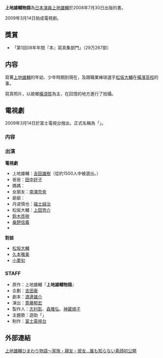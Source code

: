 {{japanese|japanese=上地雄輔物語|kana=かみじゆうすけものがたり|romaji=Kamiji Yūsuke Monogatari}}
'''上地雄輔物語'''為[[日本|日本]][[演員|演員]][[上地雄輔|上地雄輔]]於2008年7月30日出版的書。

2009年3月14日拍成電視劇。

== 獎賞 ==
*「第1回{{lang|ja|オリコン}}08年年間『本』{{lang|ja|ランキング }}寫真集部門」（29万267部）

== 内容 ==
寫著[[上地雄輔|上地雄輔]]的年幼、少年時期到現在，及跟職業棒球選手[[松坂大輔|松坂大輔]]在[[橫濱中學校及高等學校|橫濱高校]]的事。

寫真照片，以故鄉[[橫須賀|橫須賀]]為主，在回憶的地方進行了拍攝。

== 電視劇 ==
2009年3月14日於富士電視台撥出，正式名稱為「{{lang|ja|上地雄輔ひまわり物語～家族・親友・彼女…誰も知らない素顔初公開}}」。
=== 内容 ===
{{Expand|time=2009-03-06}}

=== 出演 ===
'''電視劇'''

* 上地雄輔：[[吉田雄樹|吉田雄樹]]（從約1500人中被選出。）
* 爸爸：[[田中好子|田中好子]]
* 媽媽：{{link-ja|高橋恭司|高橋ジョージ}}
* 女朋友：[[南澤奈央|南澤奈央]]
* 爺爺：{{link-ja|伊東四朗|伊東四朗}}
* 丹波慎也：[[福士誠治|福士誠治]]
* 松坂大輔：[[上田悠介|上田悠介]]
* [[鈴木杏樹|鈴木杏樹]]
* [[桑野信義|桑野信義]]
* {{link-ja|金子賢|金子賢}}

'''對談'''
*[[松坂大輔|松坂大輔]]
*[[久本雅美|久本雅美]]
*[[小栗旬|小栗旬]]

=== STAFF ===
*原作：上地雄輔『'''上地雄輔物語'''』
*企劃：[[吉田豪|吉田豪]]
*劇本：[[渡邊雄介|渡邊雄介]]
*演出：[[斎藤郁宏|斎藤郁宏]]
*製作人：[[志村彰|志村彰]]、[[森雅弘|森雅弘]]、[[神蔵順子|神蔵順子]]
*主題歌：遊助「{{lang|ja|ひまわり}}」
*制作：[[富士電視台|富士電視台]]

== 外部連結 ==
[https://web.archive.org/web/20090301150913/http://www.fujitv.co.jp/fujitv/news/pub_2009/09-042.html 上地雄輔ひまわり物語～家族・親友・彼女…誰も知らない素顔初公開]
{{2009年日本時代電視劇}}
{{Cat also|Kamiji Yusuke Monogatari|日本小說|2008年書籍|2009年日本電視劇集|2009年電視特別劇集|週六獎賞|自傳改編電視劇|The icon電視劇}}
